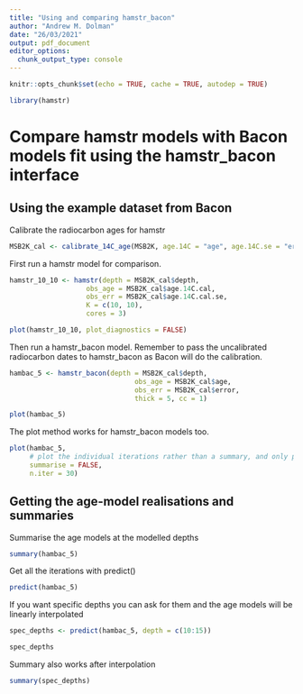 ```yaml
---
title: "Using and comparing hamstr_bacon"
author: "Andrew M. Dolman"
date: "26/03/2021"
output: pdf_document
editor_options: 
  chunk_output_type: console
---
```


```r
knitr::opts_chunk$set(echo = TRUE, cache = TRUE, autodep = TRUE)
```

```r
library(hamstr)
```


# Compare hamstr models with Bacon models fit using the hamstr_bacon interface


## Using the example dataset from Bacon


Calibrate the radiocarbon ages for hamstr

```r
MSB2K_cal <- calibrate_14C_age(MSB2K, age.14C = "age", age.14C.se = "error")
```


First run a hamstr model for comparison.


```r
hamstr_10_10 <- hamstr(depth = MSB2K_cal$depth,
                   obs_age = MSB2K_cal$age.14C.cal,
                   obs_err = MSB2K_cal$age.14C.cal.se,
                   K = c(10, 10),
                   cores = 3)
```

```r
plot(hamstr_10_10, plot_diagnostics = FALSE)
```


Then run a hamstr_bacon model. Remember to pass the uncalibrated radiocarbon dates to hamstr_bacon as Bacon will do the calibration.

```r
hambac_5 <- hamstr_bacon(depth = MSB2K_cal$depth,
                               obs_age = MSB2K_cal$age,
                               obs_err = MSB2K_cal$error,
                               thick = 5, cc = 1)

plot(hambac_5)
```

The plot method works for hamstr_bacon models too.

```r
plot(hambac_5,
     # plot the individual iterations rather than a summary, and only plot 30
     summarise = FALSE,
     n.iter = 30)
```


## Getting the age-model realisations and summaries

Summarise the age models at the modelled depths

```r
summary(hambac_5)
```


Get all the iterations with predict()

```r
predict(hambac_5)
```


If you want specific depths you can ask for them and the age models will be linearly interpolated

```r
spec_depths <- predict(hambac_5, depth = c(10:15))

spec_depths

```

Summary also works after interpolation

```r
summary(spec_depths)
```


















